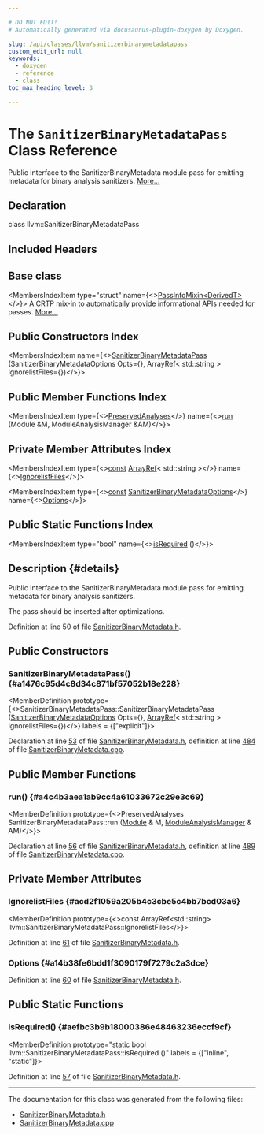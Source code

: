 ```yaml
---

# DO NOT EDIT!
# Automatically generated via docusaurus-plugin-doxygen by Doxygen.

slug: /api/classes/llvm/sanitizerbinarymetadatapass
custom_edit_url: null
keywords:
  - doxygen
  - reference
  - class
toc_max_heading_level: 3

---
```





# The `SanitizerBinaryMetadataPass` Class Reference

<DoxygenPage pluginConfig={pluginConfig}>

Public interface to the SanitizerBinaryMetadata module pass for emitting metadata for binary analysis sanitizers. <a href="#details">More...</a>

## Declaration

<CodeBlock>class llvm::SanitizerBinaryMetadataPass</CodeBlock>

## Included Headers

<IncludesList>
<IncludesListItem
  filePath="llvm/Transforms/Instrumentation/SanitizerBinaryMetadata.h"
  permalink="/docs/api/files/include/include/llvm/include/llvm/transforms/include/llvm/transforms/instrumentation/sanitizerbinarymetadata-h"
  isLocal="true" />
</IncludesList>

## Base class

<MembersIndex>

<MembersIndexItem
  type="struct"
  name={<><a href="/docs/api/structs/llvm/passinfomixin">PassInfoMixin&lt;DerivedT&gt;</a></>}>
A CRTP mix-in to automatically provide informational APIs needed for passes. <a href="/docs/api/structs/llvm/passinfomixin/#details">More...</a>
</MembersIndexItem>

</MembersIndex>

## Public Constructors Index

<MembersIndex>

<MembersIndexItem
  name={<><a href="#a1476c95d4c8d34c871bf57052b18e228">SanitizerBinaryMetadataPass</a> (SanitizerBinaryMetadataOptions Opts=&#123;&#125;, ArrayRef&lt; std::string &gt; IgnorelistFiles=&#123;&#125;)</>}>
</MembersIndexItem>

</MembersIndex>

## Public Member Functions Index

<MembersIndex>

<MembersIndexItem
  type={<><a href="/docs/api/classes/llvm/preservedanalyses">PreservedAnalyses</a></>}
  name={<><a href="#a4c4b3aea1ab9cc4a61033672c29e3c69">run</a> (Module &amp;M, ModuleAnalysisManager &amp;AM)</>}>
</MembersIndexItem>

</MembersIndex>

## Private Member Attributes Index

<MembersIndex>

<MembersIndexItem
  type={<><a href="/docs/api/files/lib/lib/target/lib/target/aarch64/aarch64promoteconstant-cpp/#a90f8350fecae261c25be85d38b451bff">const</a> <a href="/docs/api/classes/llvm/arrayref">ArrayRef</a>&lt; std::string &gt;</>}
  name={<><a href="#acd2f1059a205b4c3cbe5c4bb7bcd03a6">IgnorelistFiles</a></>}>
</MembersIndexItem>

<MembersIndexItem
  type={<><a href="/docs/api/files/lib/lib/target/lib/target/aarch64/aarch64promoteconstant-cpp/#a90f8350fecae261c25be85d38b451bff">const</a> <a href="/docs/api/structs/llvm/sanitizerbinarymetadataoptions">SanitizerBinaryMetadataOptions</a></>}
  name={<><a href="#a14b38fe6bdd1f3090179f7279c2a3dce">Options</a></>}>
</MembersIndexItem>

</MembersIndex>

## Public Static Functions Index

<MembersIndex>

<MembersIndexItem
  type="bool"
  name={<><a href="#aefbc3b9b18000386e48463236eccf9cf">isRequired</a> ()</>}>
</MembersIndexItem>

</MembersIndex>

## Description {#details}

Public interface to the SanitizerBinaryMetadata module pass for emitting metadata for binary analysis sanitizers.

The pass should be inserted after optimizations.

Definition at line 50 of file <a href="/docs/api/files/include/include/llvm/include/llvm/transforms/include/llvm/transforms/instrumentation/sanitizerbinarymetadata-h">SanitizerBinaryMetadata.h</a>.

<SectionDefinition>

## Public Constructors

### SanitizerBinaryMetadataPass() {#a1476c95d4c8d34c871bf57052b18e228}

<MemberDefinition
  prototype={<>SanitizerBinaryMetadataPass::SanitizerBinaryMetadataPass (<a href="/docs/api/structs/llvm/sanitizerbinarymetadataoptions">SanitizerBinaryMetadataOptions</a> Opts=&#123;&#125;, <a href="/docs/api/classes/llvm/arrayref">ArrayRef</a>&lt; std::string &gt; IgnorelistFiles=&#123;&#125;)</>}
  labels = {["explicit"]}>

Declaration at line <a href="/docs/api/files/include/include/llvm/include/llvm/transforms/include/llvm/transforms/instrumentation/sanitizerbinarymetadata-h/#l00053">53</a> of file <a href="/docs/api/files/include/include/llvm/include/llvm/transforms/include/llvm/transforms/instrumentation/sanitizerbinarymetadata-h">SanitizerBinaryMetadata.h</a>, definition at line <a href="/docs/api/files/lib/lib/transforms/lib/transforms/instrumentation/sanitizerbinarymetadata-cpp/#l00484">484</a> of file <a href="/docs/api/files/lib/lib/transforms/lib/transforms/instrumentation/sanitizerbinarymetadata-cpp">SanitizerBinaryMetadata.cpp</a>.
</MemberDefinition>

</SectionDefinition>

<SectionDefinition>

## Public Member Functions

### run() {#a4c4b3aea1ab9cc4a61033672c29e3c69}

<MemberDefinition
  prototype={<>PreservedAnalyses SanitizerBinaryMetadataPass::run (<a href="/docs/api/classes/llvm/module">Module</a> &amp; M, <a href="/docs/api/namespaces/llvm/#af9c9208365fd9ce11392b4d79485e259">ModuleAnalysisManager</a> &amp; AM)</>}>

Declaration at line <a href="/docs/api/files/include/include/llvm/include/llvm/transforms/include/llvm/transforms/instrumentation/sanitizerbinarymetadata-h/#l00056">56</a> of file <a href="/docs/api/files/include/include/llvm/include/llvm/transforms/include/llvm/transforms/instrumentation/sanitizerbinarymetadata-h">SanitizerBinaryMetadata.h</a>, definition at line <a href="/docs/api/files/lib/lib/transforms/lib/transforms/instrumentation/sanitizerbinarymetadata-cpp/#l00489">489</a> of file <a href="/docs/api/files/lib/lib/transforms/lib/transforms/instrumentation/sanitizerbinarymetadata-cpp">SanitizerBinaryMetadata.cpp</a>.
</MemberDefinition>

</SectionDefinition>

<SectionDefinition>

## Private Member Attributes

### IgnorelistFiles {#acd2f1059a205b4c3cbe5c4bb7bcd03a6}

<MemberDefinition
  prototype={<>const ArrayRef&lt;std::string&gt; llvm::SanitizerBinaryMetadataPass::IgnorelistFiles</>}>

Definition at line <a href="/docs/api/files/include/include/llvm/include/llvm/transforms/include/llvm/transforms/instrumentation/sanitizerbinarymetadata-h/#l00061">61</a> of file <a href="/docs/api/files/include/include/llvm/include/llvm/transforms/include/llvm/transforms/instrumentation/sanitizerbinarymetadata-h">SanitizerBinaryMetadata.h</a>.
</MemberDefinition>

### Options {#a14b38fe6bdd1f3090179f7279c2a3dce}

<MemberDefinition
  prototype="const SanitizerBinaryMetadataOptions llvm::SanitizerBinaryMetadataPass::Options">

Definition at line <a href="/docs/api/files/include/include/llvm/include/llvm/transforms/include/llvm/transforms/instrumentation/sanitizerbinarymetadata-h/#l00060">60</a> of file <a href="/docs/api/files/include/include/llvm/include/llvm/transforms/include/llvm/transforms/instrumentation/sanitizerbinarymetadata-h">SanitizerBinaryMetadata.h</a>.
</MemberDefinition>

</SectionDefinition>

<SectionDefinition>

## Public Static Functions

### isRequired() {#aefbc3b9b18000386e48463236eccf9cf}

<MemberDefinition
  prototype="static bool llvm::SanitizerBinaryMetadataPass::isRequired ()"
  labels = {["inline", "static"]}>

Definition at line <a href="/docs/api/files/include/include/llvm/include/llvm/transforms/include/llvm/transforms/instrumentation/sanitizerbinarymetadata-h/#l00057">57</a> of file <a href="/docs/api/files/include/include/llvm/include/llvm/transforms/include/llvm/transforms/instrumentation/sanitizerbinarymetadata-h">SanitizerBinaryMetadata.h</a>.
</MemberDefinition>

</SectionDefinition>

<hr/>

The documentation for this class was generated from the following files:

<ul>
<li><a href="/docs/api/files/include/include/llvm/include/llvm/transforms/include/llvm/transforms/instrumentation/sanitizerbinarymetadata-h">SanitizerBinaryMetadata.h</a></li>
<li><a href="/docs/api/files/lib/lib/transforms/lib/transforms/instrumentation/sanitizerbinarymetadata-cpp">SanitizerBinaryMetadata.cpp</a></li>
</ul>

</DoxygenPage>
